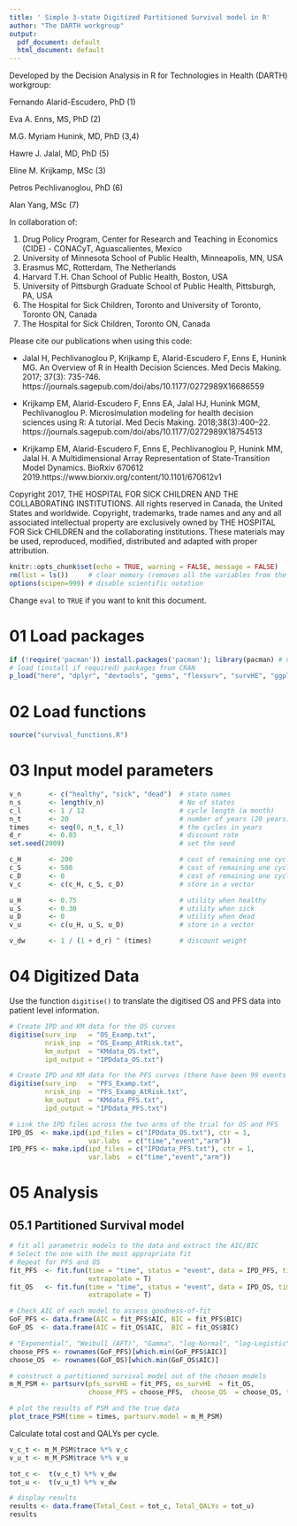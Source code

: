 ---
title: ' Simple 3-state Digitized Partitioned Survival model in R'
author: "The DARTH workgroup"
output:
  pdf_document: default
  html_document: default
---

Developed by the Decision Analysis in R for Technologies in Health (DARTH) workgroup:

Fernando Alarid-Escudero, PhD (1) 

Eva A. Enns, MS, PhD (2)	

M.G. Myriam Hunink, MD, PhD (3,4)

Hawre J. Jalal, MD, PhD (5) 

Eline M. Krijkamp, MSc (3)	

Petros Pechlivanoglou, PhD (6)

Alan Yang, MSc (7)

In collaboration of: 		

1. Drug Policy Program, Center for Research and Teaching in Economics (CIDE) - CONACyT, 
   Aguascalientes, Mexico
2. University of Minnesota School of Public Health, Minneapolis, MN, USA
3. Erasmus MC, Rotterdam, The Netherlands
4. Harvard T.H. Chan School of Public Health, Boston, USA
5. University of Pittsburgh Graduate School of Public Health, Pittsburgh, PA, USA
6. The Hospital for Sick Children, Toronto and University of Toronto, Toronto ON, Canada
7. The Hospital for Sick Children, Toronto ON, Canada

Please cite our publications when using this code:
 
- Jalal H, Pechlivanoglou P, Krijkamp E, Alarid-Escudero F, Enns E, Hunink MG. 
An Overview of R in Health Decision Sciences. Med Decis Making. 2017; 37(3): 735-746. 
https://journals.sagepub.com/doi/abs/10.1177/0272989X16686559
 
- Krijkamp EM, Alarid-Escudero F, Enns EA, Jalal HJ, Hunink MGM, Pechlivanoglou P. 
Microsimulation modeling for health decision sciences using R: A tutorial. 
Med Decis Making. 2018;38(3):400–22. 
https://journals.sagepub.com/doi/abs/10.1177/0272989X18754513
 
- Krijkamp EM, Alarid-Escudero F, Enns E, Pechlivanoglou P, Hunink MM, Jalal H. 
A Multidimensional Array Representation of State-Transition Model Dynamics. 
BioRxiv 670612 2019.https://www.biorxiv.org/content/10.1101/670612v1

Copyright 2017, THE HOSPITAL FOR SICK CHILDREN AND THE COLLABORATING INSTITUTIONS. 
All rights reserved in Canada, the United States and worldwide. Copyright, 
trademarks, trade names and any and all associated intellectual property are 
exclusively owned by THE HOSPITAL FOR Sick CHILDREN and the collaborating 
institutions. These materials may be used, reproduced, modified, distributed 
and adapted with proper attribution.

\newpage

```{r setup, include=FALSE}
knitr::opts_chunk$set(echo = TRUE, warning = FALSE, message = FALSE)
rm(list = ls())     # clear memory (removes all the variables from the workspace)
options(scipen=999) # disable scientific notation
```

Change `eval` to `TRUE` if you want to knit this document.

# 01 Load packages

```{r, warning=F, message=F}
if (!require('pacman')) install.packages('pacman'); library(pacman) # use this package to conveniently install other packages
# load (install if required) packages from CRAN
p_load("here", "dplyr", "devtools", "gems", "flexsurv", "survHE", "ggplot2", "msm", "igraph", "mstate","reshape2", "knitr", "abind")   
```

# 02 Load functions

```{r}
source("survival_functions.R")
```

# 03 Input model parameters

```{r}
v_n       <- c("healthy", "sick", "dead")  # state names
n_s       <- length(v_n)                   # No of states 
c_l       <- 1 / 12                        # cycle length (a month)
n_t       <- 20                            # number of years (20 years)
times     <- seq(0, n_t, c_l)              # the cycles in years
d_r       <- 0.03                          # discount rate
set.seed(2009)                             # set the seed

c_H       <- 200                           # cost of remaining one cycle healthy
c_S       <- 500                           # cost of remaining one cycle sick
c_D       <- 0                             # cost of remaining one cycle dead
v_c       <- c(c_H, c_S, c_D)              # store in a vector

u_H       <- 0.75                          # utility when healthy 
u_S       <- 0.30                          # utility when sick
u_D       <- 0                             # utility when dead
v_u       <- c(u_H, u_S, u_D)              # store in a vector

v_dw      <- 1 / (1 + d_r) ^ (times)       # discount weight 
```

# 04 Digitized Data

Use the function `digitise()` to translate the digitised OS and PFS data into patient level information.

```{r, results="hide"}
# Create IPD and KM data for the OS curves
digitise(surv_inp   = "OS_Examp.txt", 
         nrisk_inp  = "OS_Examp_AtRisk.txt", 
         km_output  = "KMdata_OS.txt", 
         ipd_output = "IPDdata_OS.txt")

# Create IPD and KM data for the PFS curves (there have been 99 events in the cohort)
digitise(surv_inp   = "PFS_Examp.txt", 
         nrisk_inp  = "PFS_Examp_AtRisk.txt", 
         km_output  = "KMdata_PFS.txt", 
         ipd_output = "IPDdata_PFS.txt")

# Link the IPD files across the two arms of the trial for OS and PFS
IPD_OS  <- make.ipd(ipd_files = c("IPDdata_OS.txt"), ctr = 1, 
                    var.labs  = c("time","event","arm"))
IPD_PFS <- make.ipd(ipd_files = c("IPDdata_PFS.txt"), ctr = 1,
                    var.labs  = c("time","event","arm"))
```

# 05 Analysis

## 05.1 Partitioned Survival model

```{r}
# fit all parametric models to the data and extract the AIC/BIC 
# Select the one with the most appropriate fit
# Repeat for PFS and OS
fit_PFS  <- fit.fun(time = "time", status = "event", data = IPD_PFS, times = times,
                    extrapolate = T) 
fit_OS   <- fit.fun(time = "time", status = "event", data = IPD_OS, times = times,
                    extrapolate = T) 

# Check AIC of each model to assess goodness-of-fit
GoF_PFS <- data.frame(AIC = fit_PFS$AIC, BIC = fit_PFS$BIC)
GoF_OS  <- data.frame(AIC = fit_OS$AIC,  BIC = fit_OS$BIC)

# "Exponential", "Weibull (AFT)", "Gamma", "log-Normal", "log-Logistic", "Gen. Gamma"  
choose_PFS <- rownames(GoF_PFS)[which.min(GoF_PFS$AIC)]
choose_OS  <- rownames(GoF_OS)[which.min(GoF_OS$AIC)]

# construct a partitioned survival model out of the chosen models
m_M_PSM <- partsurv(pfs_survHE = fit_PFS, os_survHE  = fit_OS,
                    choose_PFS = choose_PFS,  choose_OS  = choose_OS, time = times)

# plot the results of PSM and the true data 
plot_trace_PSM(time = times, partsurv.model = m_M_PSM)
```

Calculate total cost and QALYs per cycle.

```{r}
v_c_t <- m_M_PSM$trace %*% v_c
v_u_t <- m_M_PSM$trace %*% v_u

tot_c <-  t(v_c_t) %*% v_dw
tot_u <-  t(v_u_t) %*% v_dw

# display results
results <- data.frame(Total_Cost = tot_c, Total_QALYs = tot_u)
results
```

